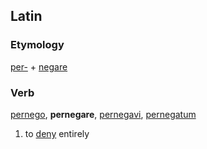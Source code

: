 ==Latin==
===Etymology===
[[per-]] + [[negare]]
===Verb===
[[pernego]], '''pernegare''', [[pernegavi]], [[pernegatum]]

#to [[deny]] entirely
